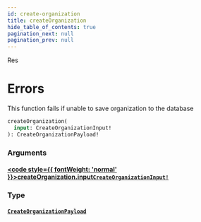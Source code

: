```yaml
---
id: create-organization
title: createOrganization
hide_table_of_contents: true
pagination_next: null
pagination_prev: null
---
```








Res

# Errors
This function fails if unable to save organization to the database

```graphql
createOrganization(
  input: CreateOrganizationInput!
): CreateOrganizationPayload!
```


### Arguments

#### [<code style={{ fontWeight: 'normal' }}>createOrganization.<b>input</b></code>](#)<Bullet />[`CreateOrganizationInput!`](/inputs/create-organization-input) <Badge class="secondary" text="non-null"/> <Badge class="secondary" text="input"/>
> 
> 

### Type

#### [`CreateOrganizationPayload`](/objects/create-organization-payload) <Badge class="secondary" text="object"/>
> 
> 






